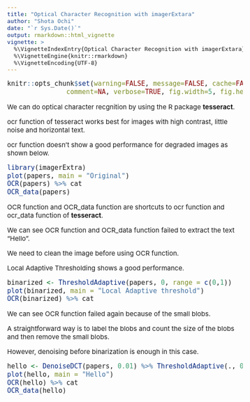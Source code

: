 ```yaml
---
title: "Optical Character Recognition with imagerExtara"
author: "Shota Ochi"
date: "`r Sys.Date()`"
output: rmarkdown::html_vignette
vignette: >
  %\VignetteIndexEntry{Optical Character Recognition with imagerExtara}
  %\VignetteEngine{knitr::rmarkdown}
  %\VignetteEncoding{UTF-8}
---
```


<style type="text/css">

body, td {
   font-size: 15px;
}
code.r{
  font-size: 15px;
}
pre {
  font-size: 15px
}
</style>

```r
knitr::opts_chunk$set(warning=FALSE, message=FALSE, cache=FALSE, 
               comment=NA, verbose=TRUE, fig.width=5, fig.height=5, dev='jpeg',dev.args=list(quality=50))			   
```

We can do optical character recgnition by using the R package **tesseract**.

ocr function of tesseract works best for images with high contrast, little noise and horizontal text.

ocr function doesn't show a good performance for degraded images as shown below.  

```r
library(imagerExtra)
plot(papers, main = "Original")
OCR(papers) %>% cat
OCR_data(papers)
```

OCR function and OCR_data function are shortcuts to ocr function and ocr_data function of **tesseract**.

We can see OCR function and OCR_data function failed to extract the text "Hello".

We need to clean the image before using OCR function.

Local Adaptive Thresholding shows a good performance.

```r
binarized <- ThresholdAdaptive(papers, 0, range = c(0,1))
plot(binarized, main = "Local Adaptive threshold")
OCR(binarized) %>% cat
```

We can see OCR function failed again because of the small blobs.

A straightforward way is to label the blobs and count the size of the blobs and then remove the small blobs.

However, denoising before binarization is enough in this case.

```r
hello <- DenoiseDCT(papers, 0.01) %>% ThresholdAdaptive(., 0.1, range = c(0,1))
plot(hello, main = "Hello")
OCR(hello) %>% cat
OCR_data(hello)
```